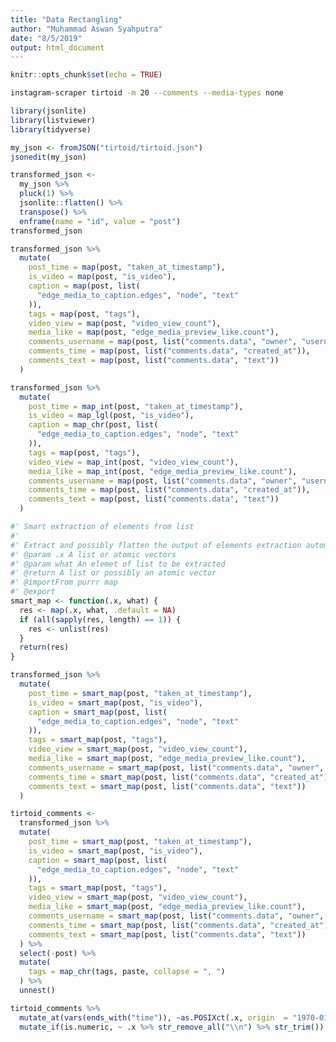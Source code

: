 ```yaml
---
title: "Data Rectangling"
author: "Muhammad Aswan Syahputra"
date: "8/5/2019"
output: html_document
---
```


```r
knitr::opts_chunk$set(echo = TRUE)
```

```bash
instagram-scraper tirtoid -m 20 --comments --media-types none
```

```r
library(jsonlite)
library(listviewer)
library(tidyverse)
```

```r
my_json <- fromJSON("tirtoid/tirtoid.json")
jsonedit(my_json)
```

```r
transformed_json <- 
  my_json %>% 
  pluck(1) %>% 
  jsonlite::flatten() %>%
  transpose() %>%
  enframe(name = "id", value = "post")
transformed_json
```

```r
transformed_json %>%
  mutate(
    post_time = map(post, "taken_at_timestamp"),
    is_video = map(post, "is_video"),
    caption = map(post, list(
      "edge_media_to_caption.edges", "node", "text"
    )),
    tags = map(post, "tags"),
    video_view = map(post, "video_view_count"),
    media_like = map(post, "edge_media_preview_like.count"),
    comments_username = map(post, list("comments.data", "owner", "username")),
    comments_time = map(post, list("comments.data", "created_at")),
    comments_text = map(post, list("comments.data", "text"))
  )
```

```r
transformed_json %>%
  mutate(
    post_time = map_int(post, "taken_at_timestamp"),
    is_video = map_lgl(post, "is_video"),
    caption = map_chr(post, list(
      "edge_media_to_caption.edges", "node", "text"
    )),
    tags = map(post, "tags"),
    video_view = map_int(post, "video_view_count"),
    media_like = map_int(post, "edge_media_preview_like.count"),
    comments_username = map(post, list("comments.data", "owner", "username")),
    comments_time = map(post, list("comments.data", "created_at")),
    comments_text = map(post, list("comments.data", "text"))
  )
```

```r
#' Smart extraction of elements from list
#'
#' Extract and possibly flatten the output of elements extraction automatically.
#' @param .x A list or atomic vectors
#' @param what An elemet of list to be extracted
#' @return A list or possibly an atomic vector
#' @importFrom purrr map
#' @export
smart_map <- function(.x, what) {
  res <- map(.x, what, .default = NA)
  if (all(sapply(res, length) == 1)) {
    res <- unlist(res)
  }
  return(res)
}
```

```r
transformed_json %>% 
  mutate(
    post_time = smart_map(post, "taken_at_timestamp"),
    is_video = smart_map(post, "is_video"),
    caption = smart_map(post, list(
      "edge_media_to_caption.edges", "node", "text"
    )),
    tags = smart_map(post, "tags"),
    video_view = smart_map(post, "video_view_count"),
    media_like = smart_map(post, "edge_media_preview_like.count"),
    comments_username = smart_map(post, list("comments.data", "owner", "username")),
    comments_time = smart_map(post, list("comments.data", "created_at")),
    comments_text = smart_map(post, list("comments.data", "text"))
  )
```

```r
tirtoid_comments <- 
  transformed_json %>%
  mutate(
    post_time = smart_map(post, "taken_at_timestamp"),
    is_video = smart_map(post, "is_video"),
    caption = smart_map(post, list(
      "edge_media_to_caption.edges", "node", "text"
    )),
    tags = smart_map(post, "tags"),
    video_view = smart_map(post, "video_view_count"),
    media_like = smart_map(post, "edge_media_preview_like.count"),
    comments_username = smart_map(post, list("comments.data", "owner", "username")),
    comments_time = smart_map(post, list("comments.data", "created_at")),
    comments_text = smart_map(post, list("comments.data", "text"))
  ) %>% 
  select(-post) %>% 
  mutate(
    tags = map_chr(tags, paste, collapse = ", ")
  ) %>% 
  unnest()
```

```r
tirtoid_comments %>% 
  mutate_at(vars(ends_with("time")), ~as.POSIXct(.x, origin  = "1970-01-01")) %>% 
  mutate_if(is.numeric, ~ .x %>% str_remove_all("\\n") %>% str_trim())
```
